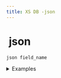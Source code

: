 ```yaml
---
title: XS DB -json
---
```


# <img src="../assets/docuBadge (11).png" alt="" data-size="line" /> json <a href="#xs-json" id="xs-json"></a>

`json field_name`

<details>

<summary>Examples</summary>

```javascript
json metadata       // A JSON field for flexible metadata storage
json preferences    // A JSON field for user preferences
json custom_data    // A JSON field for arbitrary data
```

</details>
